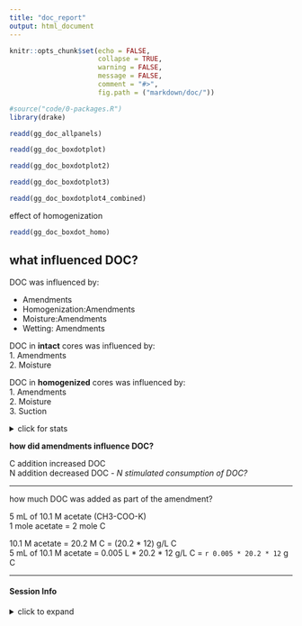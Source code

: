 ```yaml
---
title: "doc_report"
output: html_document
---
```


```r
knitr::opts_chunk$set(echo = FALSE,
                      collapse = TRUE,
                      warning = FALSE,
                      message = FALSE,
                      comment = "#>",
                      fig.path = ("markdown/doc/"))

#source("code/0-packages.R")
library(drake)
```

```r
readd(gg_doc_allpanels)
```

```r
readd(gg_doc_boxdotplot)
```

```r
readd(gg_doc_boxdotplot2)
```


```r
readd(gg_doc_boxdotplot3)
```

```r
readd(gg_doc_boxdotplot4_combined)
```


effect of homogenization

```r
readd(gg_doc_boxdot_homo)
```


## what influenced DOC?

DOC was influenced by:

- Amendments
- Homogenization:Amendments
- Moisture:Amendments
- Wetting: Amendments


DOC in **intact** cores was influenced by:  
1. Amendments  
2. Moisture  


DOC in **homogenized** cores was influenced by:  
1. Amendments  
2. Moisture  
3. Suction  


<details>
  <summary>click for stats</summary>

overall ANOVA

```r
readd(aov_doc_all)
```

  
intact cores

```r
readd(aov_doc_intact)
```

homogenized cores

```r
readd(aov_doc_homo)
```


</details>


**how did amendments influence DOC?**  

C addition increased DOC  
N addition decreased DOC - *N stimulated consumption of DOC?*  

---

how much DOC was added as part of the amendment?

5 mL of 10.1 M acetate (CH3-COO-K)  
1 mole acetate = 2 mole C

10.1 M acetate = 20.2 M C = (20.2 * 12) g/L C  
5 mL of 10.1 M acetate = 0.005 L * 20.2 * 12 g/L C = `r 0.005 * 20.2 * 12` g C

---

#### Session Info

<details>
  <summary>click to expand</summary>
  
  
Date run: `r Sys.Date()`

```r
sessionInfo()
```

</details>

